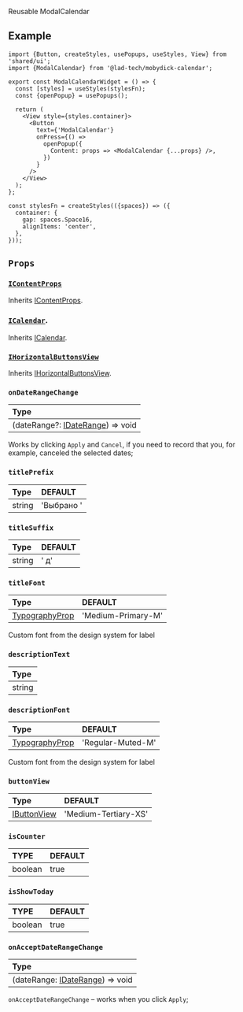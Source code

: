 
<ReactPlayer playing controls url={Calendar} />

Reusable ModalCalendar

## Example

```tsx
import {Button, createStyles, usePopups, useStyles, View} from 'shared/ui';
import {ModalCalendar} from '@lad-tech/mobydick-calendar';

export const ModalCalendarWidget = () => {
  const [styles] = useStyles(stylesFn);
  const {openPopup} = usePopups();

  return (
    <View style={styles.container}>
      <Button
        text={'ModalCalendar'}
        onPress={() =>
          openPopup({
            Content: props => <ModalCalendar {...props} />,
          })
        }
      />
    </View>
  );
};

const stylesFn = createStyles(({spaces}) => ({
  container: {
    gap: spaces.Space16,
    alignItems: 'center',
  },
}));
```

## `Props`

### [`IContentProps`](https://wix.github.io/react-native-calendars/docs/Components/Calendar#theme)

Inherits [IContentProps](https://github.com/lad-tech/mobydick/blob/main/packages/core/src/popups/types.ts#L6).

### [`ICalendar`](https://github.com/lad-tech/mobydick/blob/main/packages/calendar/src/Calendar/types.ts#L43).

Inherits [ICalendar](https://github.com/lad-tech/mobydick/blob/main/packages/calendar/src/Calendar/types.ts#L43).

### [`IHorizontalButtonsView`](https://wix.github.io/react-native-calendars/docs/Components/Calendar#theme)

Inherits [IHorizontalButtonsView](https://github.com/lad-tech/mobydick/blob/main/packages/core/src/popups/types.ts#L22).

### `onDateRangeChange`

| Type                                                                                                                           |
|:-------------------------------------------------------------------------------------------------------------------------------|
| (dateRange?: [IDateRange](https://github.com/lad-tech/mobydick/blob/main/packages/calendar/src/Calendar/types.ts#L27)) => void |

Works by clicking `Apply` and `Cancel`, if you need to record that you, for example, canceled the selected dates;

### `titlePrefix`

| Type   | DEFAULT    |
|:-------|:-----------|
| string | 'Выбрано ' |


### `titleSuffix`

| Type   | DEFAULT |
|:-------|:--------|
| string | ' д'    |

### `titleFont`

| Type                                                                                                       | DEFAULT            |
|:-----------------------------------------------------------------------------------------------------------|:-------------------|
| [TypographyProp](https://github.com/lad-tech/mobydick/blob/main/packages/core/src/typography/types.ts#L49) | 'Medium-Primary-M' |

Custom font from the design system for label

### `descriptionText`

| Type   |
|:-------|
| string |

### `descriptionFont`

| Type                                                                                                       | DEFAULT           |
|:-----------------------------------------------------------------------------------------------------------|:------------------|
| [TypographyProp](https://github.com/lad-tech/mobydick/blob/main/packages/core/src/typography/types.ts#L49) | 'Regular-Muted-M' |

Custom font from the design system for label

### `buttonView`

| Type                                                                                                      | DEFAULT              |
|:----------------------------------------------------------------------------------------------------------|:---------------------|
| [IButtonView](https://github.com/lad-tech/mobydick/blob/main/packages/calendar/src/Calendar/types.ts#L33) | 'Medium-Tertiary-XS' |

### `isCounter`

| TYPE    | DEFAULT |
|:--------|:--------|
| boolean | true    |

### `isShowToday`

| TYPE    | DEFAULT |
|:--------|:--------|
| boolean | true    |

### `onAcceptDateRangeChange`

| Type                                                                                                                          |
|:------------------------------------------------------------------------------------------------------------------------------|
| (dateRange: [IDateRange](https://github.com/lad-tech/mobydick/blob/main/packages/calendar/src/Calendar/types.ts#L27)) => void |

`onAcceptDateRangeChange` – works when you click `Apply`;

